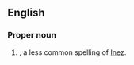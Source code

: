 ==English==

===Proper noun===
{{en-proper noun}}

# {{given name|female|from=Spanish}}, a less common spelling of [[Inez]].